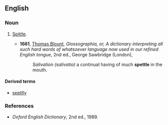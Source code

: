 ==English==

===Noun===
{{en-noun|-}}

# {{obsolete}} [[spittle|Spittle]].
#*'''1661''', [[w:Thomas_Blount_(lexicographer)|Thomas Blount]], ''Glossographia, or, A dictionary interpreting all such hard words of whatsoever language now used in our refined English tongue'', 2nd ed., George Sawbridge (London),
#*:''Salivation (salivatio)'' a continual having of much '''spettle''' in the mouth.

====Derived terms====
*[[spettly]]

===References===
*''Oxford English Dictionary'', 2nd ed., 1989.